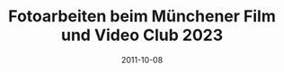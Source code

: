 --- 
title: Fotoarbeiten beim Münchener Film und Video Club 2023
date: 2011-10-08
image: "/images/mcv/mfvc2.jpeg"
width: 1150
height: 1500
---